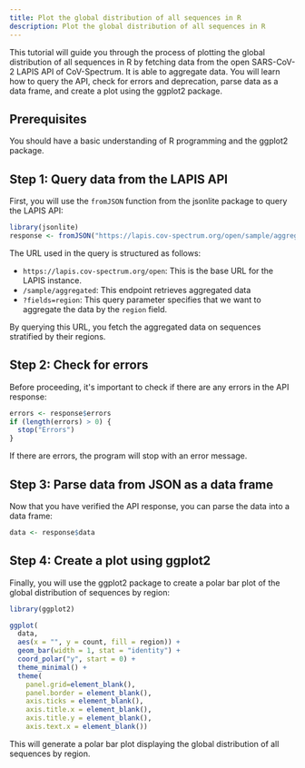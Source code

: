 ```yaml
---
title: Plot the global distribution of all sequences in R
description: Plot the global distribution of all sequences in R
---
```


This tutorial will guide you through the process of plotting the global distribution of all sequences in R by fetching data from the open SARS-CoV-2 LAPIS API of CoV-Spectrum. It is able to aggregate data. You will learn how to query the API, check for errors and deprecation, parse data as a data frame, and create a plot using the ggplot2 package.

## Prerequisites

You should have a basic understanding of R programming and the ggplot2 package.

## Step 1: Query data from the LAPIS API

First, you will use the `fromJSON` function from the jsonlite package to query the LAPIS API:

```r
library(jsonlite)
response <- fromJSON("https://lapis.cov-spectrum.org/open/sample/aggregated?fields=region")
```

The URL used in the query is structured as follows:

-   `https://lapis.cov-spectrum.org/open`: This is the base URL for the LAPIS instance.
-   `/sample/aggregated`: This endpoint retrieves aggregated data
-   `?fields=region`: This query parameter specifies that we want to aggregate the data by the `region` field.

By querying this URL, you fetch the aggregated data on sequences stratified by their regions.

## Step 2: Check for errors

Before proceeding, it's important to check if there are any errors in the API response:

```r
errors <- response$errors
if (length(errors) > 0) {
  stop("Errors")
}
```

If there are errors, the program will stop with an error message.

## Step 3: Parse data from JSON as a data frame

Now that you have verified the API response, you can parse the data into a data frame:

```r
data <- response$data
```

## Step 4: Create a plot using ggplot2

Finally, you will use the ggplot2 package to create a polar bar plot of the global distribution of sequences by region:

```r
library(ggplot2)

ggplot(
  data,
  aes(x = "", y = count, fill = region)) +
  geom_bar(width = 1, stat = "identity") +
  coord_polar("y", start = 0) +
  theme_minimal() +
  theme(
    panel.grid=element_blank(),
    panel.border = element_blank(),
    axis.ticks = element_blank(),
    axis.title.x = element_blank(),
    axis.title.y = element_blank(),
    axis.text.x = element_blank())
```

This will generate a polar bar plot displaying the global distribution of all sequences by region.

[//]: # 'TODO #540: Insert image'
[//]: # 'The output should look as follows:'
